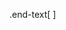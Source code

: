 .end-text[
<p class="smaller">
<span class="small" style="line-height: 1.2;">Graphics from </span><img src="./assets/freepik.jpg" style="max-height:20px; vertical-align:middle;"><br>
`r paste0("Created: ",format(Sys.time(),format='%d-%b-%Y'))` • James Ashmore • <a href="https://www.zifornd.com/category/omics-bioinformatics">Bioinformatics</a> • <a href="https://www.zifornd.com">Zifo</a>
</p>
]
